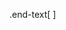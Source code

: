 .end-text[
<p class="smaller">
<span class="small" style="line-height: 1.2;">Graphics from </span><img src="./assets/freepik.jpg" style="max-height:20px; vertical-align:middle;"><br>
`r paste0("Created: ",format(Sys.time(),format='%d-%b-%Y'))` • James Ashmore • <a href="https://www.zifornd.com/category/omics-bioinformatics">Bioinformatics</a> • <a href="https://www.zifornd.com">Zifo</a>
</p>
]
